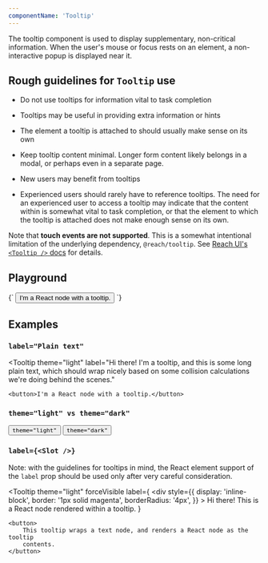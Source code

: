 ```yaml
---
componentName: 'Tooltip'
---
```


The tooltip component is used to display supplementary, non-critical information. When the user's mouse or focus rests on an element, a
non-interactive popup is displayed near it.

## Rough guidelines for `Tooltip` use

- Do not use tooltips for information vital to task completion
- Tooltips may be useful in providing extra information or hints
- The element a tooltip is attached to should usually make sense on its own
- Keep tooltip content minimal. Longer form content likely belongs in a modal, or perhaps even in a separate page.

- New users may benefit from tooltips
- Experienced users should rarely have to reference tooltips. The need for an experienced user to access a tooltip may indicate that the content within is somewhat vital to task completion, or that the element to which the tooltip is attached does not make enough sense on its own.

Note that **touch events are not supported**. This is a somewhat intentional limitation of the underlying dependency, `@reach/tooltip`. See [Reach UI's `<Tooltip />` docs](https://reach.tech/tooltip/) for details.

## Playground

<LiveComponent>
{`
<Tooltip
  theme="light"
  label="Hi there! I'm a tooltip, and this is some long plain text, which should wrap nicely based on some collision calculations we're doing behind the scenes."
>
  <button>I'm a React node with a tooltip.</button>
</Tooltip>
`}
</LiveComponent>

## Examples

### `label="Plain text"`

<Tooltip
	theme="light"
	label="Hi there! I'm a tooltip, and this is some long plain text, which should wrap nicely based on some collision calculations we're doing behind the scenes."
>
	<button>I'm a React node with a tooltip.</button>
</Tooltip>

### `theme="light" vs theme="dark"`

<Tooltip label="Light theme tooltip contents." theme="light">
	<button style={{ marginRight: '8px' }}>
		<code>theme="light"</code>
	</button>
</Tooltip>

<Tooltip label="Dark theme tooltip contents." theme="dark">
	<button>
		<code>theme="dark"</code>
	</button>
</Tooltip>

### `label={<Slot />}`

Note: with the guidelines for tooltips in mind, the React element support of the `label` prop should be used only after very careful consideration.

<Tooltip
	theme="light"
	forceVisible
	label={
		<div
			style={{
				display: 'inline-block',
				border: '1px solid magenta',
				borderRadius: '4px',
			}}
		>
			Hi there! This is a React node rendered within a tooltip.
		</div>
	}
>
	<button>
		This tooltip wraps a text node, and renders a React node as the tooltip
		contents.
	</button>
</Tooltip>
